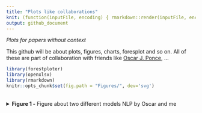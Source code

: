 ```yaml
---
title: "Plots like collaborations"
knit: (function(inputFile, encoding) { rmarkdown::render(inputFile, encoding = encoding, output_file = paste0(dirname(inputFile),'/README.md')) })
output: github_document
---
```


<i>Plots for papers without context</i>

This github will be about plots, figures, charts, foresplot and so on. All of these are part of collaboration with friends like [Oscar J. Ponce](https://twitter.com/PonceOJ), ...



```r
library(forestploter)
library(openxlsx)
library(rmarkdown)
knitr::opts_chunk$set(fig.path = "Figures/", dev='svg')
```
<br>
<details>

<summary><b>Figure 1 -</b> Figure about two different models NLP by Oscar and me</summary>

<br>

```r
data <- read.xlsx("results_for_graph.xlsx")
data$` ` <- paste(rep("                                 ", nrow(data)))
colnames(data) <- c("outcome", "ca_method", "model", "mean", "low", "up", "p_value", '')
na_row <- data.frame('','', '','','','','','', '')
data$mean_ic <- paste0(data$mean, " (", data$low, " to ", data$up, ")")
colnames(na_row) <- c("outcome", "ca_method", "model", "mean", "low", "up", "p_value", '', 'mean_ic')
data <- rbind(data[c(1:5),], na_row, data[c(6:10),])
tm <- forest_theme(ci_pch = 19)
data$mean <- as.numeric(data$mean)
data$low <- as.numeric(data$low)
data$up <- as.numeric(data$up)
p <- forest(data[,c(1:3, 8:9)],
               est = data$mean,
               lower = data$low, 
               upper = data$up, 
               sizes = 1,
               ci_column = 4,
               ref_line = 0, 
               xlim = NULL,
               ticks_at = NULL,
            theme = tm)
plot <- plot(p)
```

</details>